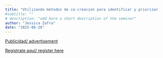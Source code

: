 ```yaml
---
title: "Utilizando métodos de co-creación para identificar y priorizar desenlaces en diabetes tipo 1"
#subtitle: "" 
# description: "add here a short description of the seminar" 
author: "Jessica Zafra"
date: "2025-08-20"
---
```


[Publicidad/ advertisement](2025-08-20.pdf)

[Registrate aquí/ register
here](https://aarhusuniversity.zoom.us/meeting/register/B6bsNSiASGKGePVRCrgz2A)

